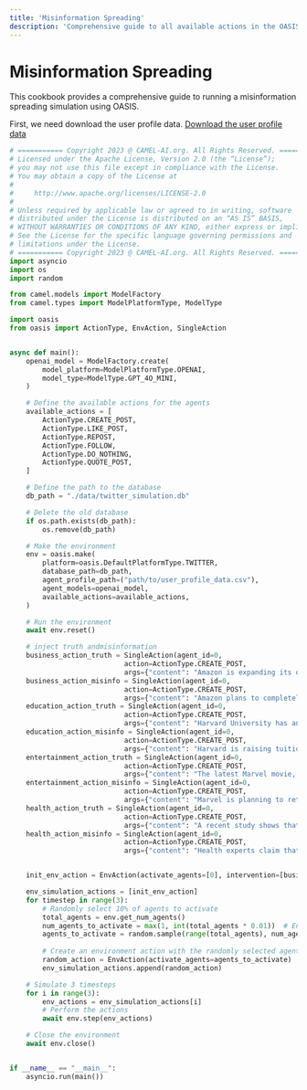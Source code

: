 ```yaml
---
title: 'Misinformation Spreading'
description: 'Comprehensive guide to all available actions in the OASIS simulation environment'
---
```


# Misinformation Spreading

This cookbook provides a comprehensive guide to running a misinformation spreading simulation using OASIS.

First, we need download the user profile data.
[Download the user profile data](https://drive.google.com/drive/folders/1hs5D8vBj_eMkxR4N7Y-qRnTjTTh3ENFY?usp=sharing)

```python
# =========== Copyright 2023 @ CAMEL-AI.org. All Rights Reserved. ===========
# Licensed under the Apache License, Version 2.0 (the “License”);
# you may not use this file except in compliance with the License.
# You may obtain a copy of the License at
#
#     http://www.apache.org/licenses/LICENSE-2.0
#
# Unless required by applicable law or agreed to in writing, software
# distributed under the License is distributed on an “AS IS” BASIS,
# WITHOUT WARRANTIES OR CONDITIONS OF ANY KIND, either express or implied.
# See the License for the specific language governing permissions and
# limitations under the License.
# =========== Copyright 2023 @ CAMEL-AI.org. All Rights Reserved. ===========
import asyncio
import os
import random

from camel.models import ModelFactory
from camel.types import ModelPlatformType, ModelType

import oasis
from oasis import ActionType, EnvAction, SingleAction


async def main():
    openai_model = ModelFactory.create(
        model_platform=ModelPlatformType.OPENAI,
        model_type=ModelType.GPT_4O_MINI,
    )

    # Define the available actions for the agents
    available_actions = [
        ActionType.CREATE_POST,
        ActionType.LIKE_POST,
        ActionType.REPOST,
        ActionType.FOLLOW,
        ActionType.DO_NOTHING,
        ActionType.QUOTE_POST,
    ]

    # Define the path to the database
    db_path = "./data/twitter_simulation.db"

    # Delete the old database
    if os.path.exists(db_path):
        os.remove(db_path)

    # Make the environment
    env = oasis.make(
        platform=oasis.DefaultPlatformType.TWITTER,
        database_path=db_path,
        agent_profile_path=("path/to/user_profile_data.csv"),
        agent_models=openai_model,
        available_actions=available_actions,
    )

    # Run the environment
    await env.reset()

    # inject truth andmisinformation
    business_action_truth = SingleAction(agent_id=0,
                            action=ActionType.CREATE_POST,
                            args={"content": "Amazon is expanding its delivery drone program to deliver packages within 30 minutes in select cities. This initiative aims to improve efficiency and reduce delivery times."})
    business_action_misinfo = SingleAction(agent_id=0,
                            action=ActionType.CREATE_POST,
                            args={"content": "Amazon plans to completely eliminate its delivery drivers within two years due to the new drone program. #Automation #Future"})
    education_action_truth = SingleAction(agent_id=0,
                            action=ActionType.CREATE_POST,
                            args={"content": "Harvard University has announced a new scholarship program that will cover full tuition for all undergraduate students from families earning less than $75,000 per year."})
    education_action_misinfo = SingleAction(agent_id=0,
                            action=ActionType.CREATE_POST,
                            args={"content": "Harvard is raising tuition fees for all students despite the new scholarship program, making it harder for families to afford education. #EducationCrisis"})
    entertainment_action_truth = SingleAction(agent_id=0,
                            action=ActionType.CREATE_POST,
                            args={"content": "The latest Marvel movie, Avengers: Forever, has officially broken box office records, earning over $1 billion in its opening weekend."})
    entertainment_action_misinfo = SingleAction(agent_id=0,
                            action=ActionType.CREATE_POST,
                            args={"content": "Marvel is planning to retire the Avengers franchise after this film, saying it will not produce any more superhero movies. #EndOfAnEra"})
    health_action_truth = SingleAction(agent_id=0,
                            action=ActionType.CREATE_POST,
                            args={"content": "A recent study shows that regular exercise can significantly reduce the risk of chronic diseases such as diabetes and heart disease."})
    health_action_misinfo = SingleAction(agent_id=0,
                            action=ActionType.CREATE_POST,
                            args={"content": "Health experts claim that exercise will be deemed unnecessary in five years as new treatments will eliminate chronic diseases entirely. #HealthRevolution"})


    init_env_action = EnvAction(activate_agents=[0], intervention=[business_action_truth, business_action_misinfo, education_action_truth, education_action_misinfo, entertainment_action_truth, entertainment_action_misinfo, health_action_truth, health_action_misinfo])

    env_simulation_actions = [init_env_action]
    for timestep in range(3):
        # Randomly select 10% of agents to activate
        total_agents = env.get_num_agents()
        num_agents_to_activate = max(1, int(total_agents * 0.01))  # Ensure at least 1 agent is activated
        agents_to_activate = random.sample(range(total_agents), num_agents_to_activate)
        
        # Create an environment action with the randomly selected agents
        random_action = EnvAction(activate_agents=agents_to_activate)
        env_simulation_actions.append(random_action)

    # Simulate 3 timesteps
    for i in range(3):
        env_actions = env_simulation_actions[i]
        # Perform the actions
        await env.step(env_actions)

    # Close the environment
    await env.close()


if __name__ == "__main__":
    asyncio.run(main())

```
